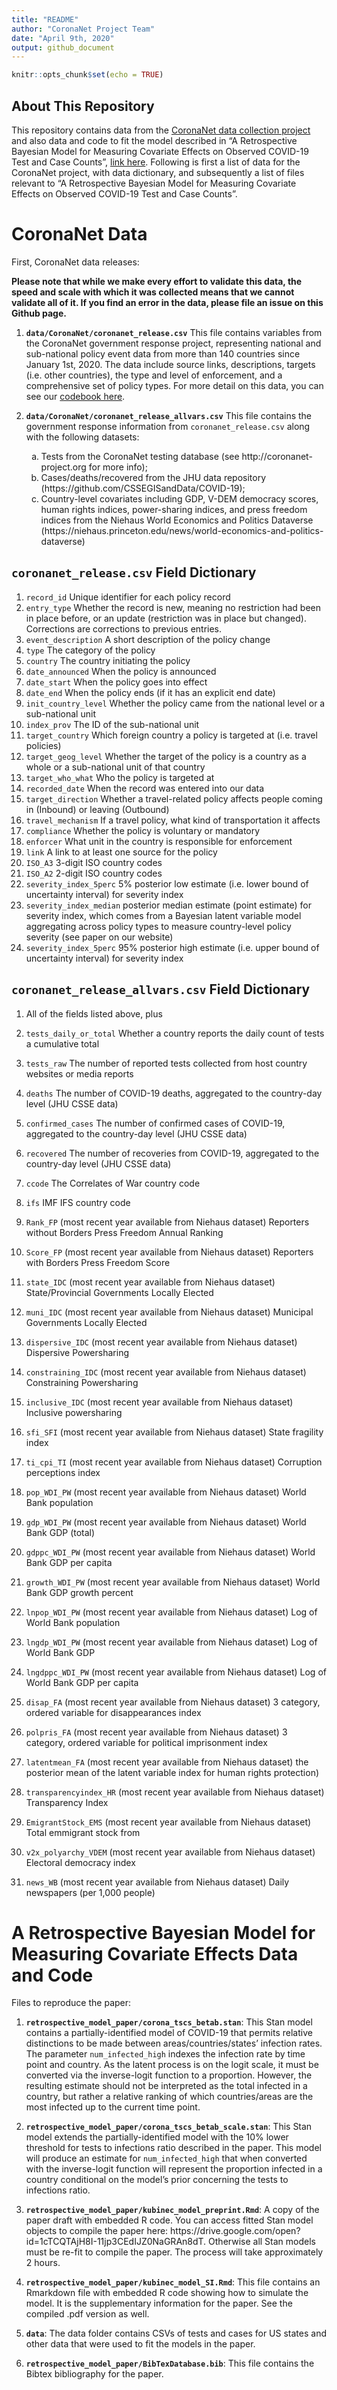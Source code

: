```yaml
---
title: "README"
author: "CoronaNet Project Team"
date: "April 9th, 2020"
output: github_document
---
```


```r
knitr::opts_chunk$set(echo = TRUE)
```

## About This Repository

This repository contains data from the [CoronaNet data collection project](http://coronanet-project.org)  and also data and code to fit the model described in "A Retrospective Bayesian Model for Measuring Covariate Effects on Observed COVID-19 Test and Case Counts", [link here](https://osf.io/preprints/socarxiv/jp4wk). Following is first a list of data for the CoronaNet project, with data dictionary, and subsequently a list of files relevant to "A Retrospective Bayesian Model for Measuring Covariate Effects on Observed COVID-19 Test and Case Counts".

# CoronaNet Data

First, CoronaNet data releases:

**Please note that while we make every effort to validate this data, the speed and scale with which it was collected means that we cannot validate all of it. If you find an error in the data, please file an issue on this Github page.**

1. **`data/CoronaNet/coronanet_release.csv`** This file contains variables from the CoronaNet government response project, representing national and sub-national policy event data from more than 140 countries since January 1st, 2020. The data include source links, descriptions, targets (i.e. other countries), the type and level of enforcement, and a comprehensive set of policy types. For more detail on this data, you can see our [codebook here](https://docs.google.com/document/d/1zvNMpwj0onFvUZ_gLl4RRjqS-clbHv3TIX6EOHofsME).

2. **`data/CoronaNet/coronanet_release_allvars.csv`** This file contains the government response information from `coronanet_release.csv` along with the following datasets:

    a. Tests from the CoronaNet testing database (see http://coronanet-project.org for more info);
    b. Cases/deaths/recovered from the JHU data repository (https://github.com/CSSEGISandData/COVID-19);
    c. Country-level covariates including GDP, V-DEM democracy scores, human rights indices, power-sharing indices, and press freedom indices from the Niehaus World Economics and Politics Dataverse (https://niehaus.princeton.edu/news/world-economics-and-politics-dataverse)
    
## `coronanet_release.csv` Field Dictionary

1. `record_id` Unique identifier for each policy record
2. `entry_type` Whether the record is new, meaning no restriction had been in place before, or an update (restriction was in place but changed). Corrections are corrections to previous entries.
3. `event_description` A short description of the policy change
4. `type` The category of the policy
5. `country` The country initiating the policy
6. `date_announced` When the policy is announced
7. `date_start` When the policy goes into effect
8. `date_end` When the policy ends (if it has an explicit end date)
9. `init_country_level` Whether the policy came from the national level or a sub-national unit
10. `index_prov` The ID of the sub-national unit
11. `target_country` Which foreign country a policy is targeted at (i.e. travel policies)
12. `target_geog_level` Whether the target of the policy is a country as a whole or a sub-national unit of that country
13. `target_who_what` Who the policy is targeted at
14. `recorded_date` When the record was entered into our data 
15. `target_direction` Whether a travel-related policy affects people coming in (Inbound) or leaving (Outbound)
16. `travel_mechanism` If a travel policy, what kind of transportation it affects
17. `compliance` Whether the policy is voluntary or mandatory
18. `enforcer` What unit in the country is responsible for enforcement
19. `link` A link to at least one source for the policy
20. `ISO_A3` 3-digit ISO country codes
21. `ISO_A2` 2-digit ISO country codes
22. `severity_index_5perc` 5% posterior low estimate (i.e. lower bound of uncertainty interval) for severity index
23. `severity_index_median` posterior median estimate (point estimate) for severity index, which comes from a Bayesian latent variable model aggregating across policy types to measure country-level policy severity (see paper on our website)
24. `severity_index_5perc` 95% posterior high estimate (i.e. upper bound of uncertainty interval) for severity index

## `coronanet_release_allvars.csv` Field Dictionary

1. All of the fields listed above, plus
2. `tests_daily_or_total` Whether a country reports the daily count of tests a cumulative total
3. `tests_raw` The number of reported tests collected from host country websites or media reports
4. `deaths` The number of COVID-19 deaths, aggregated to the country-day level (JHU CSSE data)
5. `confirmed_cases` The number of confirmed cases of COVID-19, aggregated to the country-day level (JHU CSSE data)
6. `recovered` The number of recoveries from COVID-19,  aggregated to the country-day level (JHU CSSE data)
7. `ccode` The Correlates of War country code
8. `ifs` IMF IFS country code

9. `Rank_FP` (most recent year available from Niehaus dataset) Reporters without Borders Press Freedom Annual Ranking
10. `Score_FP` (most recent year available from Niehaus dataset) Reporters with Borders Press Freedom Score
11. `state_IDC` (most recent year available from Niehaus dataset) State/Provincial Governments Locally Elected
12. `muni_IDC` (most recent year available from Niehaus dataset) Municipal Governments Locally Elected
13. `dispersive_IDC` (most recent year available from Niehaus dataset) Dispersive Powersharing 
14. `constraining_IDC` (most recent year available from Niehaus dataset) Constraining Powersharing 
15. `inclusive_IDC` (most recent year available from Niehaus dataset) Inclusive powersharing 
16. `sfi_SFI` (most recent year available from Niehaus dataset) State fragility index
17. `ti_cpi_TI` (most recent year available from Niehaus dataset) Corruption perceptions index
18. `pop_WDI_PW` (most recent year available from Niehaus dataset) World Bank population
19. `gdp_WDI_PW` (most recent year available from Niehaus dataset) World Bank GDP (total)
20. `gdppc_WDI_PW` (most recent year available from Niehaus dataset) World Bank GDP per capita
21. `growth_WDI_PW` (most recent year available from Niehaus dataset) World Bank GDP growth percent
22. `lnpop_WDI_PW` (most recent year available from Niehaus dataset) Log of World Bank population
23. `lngdp_WDI_PW` (most recent year available from Niehaus dataset) Log of World Bank GDP
24. `lngdppc_WDI_PW` (most recent year available from Niehaus dataset) Log of World Bank GDP per capita
25. `disap_FA` (most recent year available from Niehaus dataset) 3 category, ordered variable for disappearances index
26. `polpris_FA` (most recent year available from Niehaus dataset) 3 category, ordered variable for political imprisonment index
27. `latentmean_FA` (most recent year available from Niehaus dataset) the posterior mean of the latent variable index for human rights protection)
28. `transparencyindex_HR` (most recent year available from Niehaus dataset) Transparency Index
29. `EmigrantStock_EMS` (most recent year available from Niehaus dataset) Total emmigrant stock from
30. `v2x_polyarchy_VDEM` (most recent year available from Niehaus dataset) Electoral democracy index
31. `news_WB` (most recent year available from Niehaus dataset) Daily newspapers (per 1,000 people)
    
# A Retrospective Bayesian Model for Measuring Covariate Effects Data and Code

Files to reproduce the paper:

 1. **`retrospective_model_paper/corona_tscs_betab.stan`**: This Stan model contains a partially-identified model of COVID-19 that permits relative distinctions to be made between areas/countries/states' infection rates. The parameter `num_infected_high` indexes the infection rate by time point and country. As the latent process is on the logit scale, it must be converted via the inverse-logit function to a proportion. However, the resulting estimate should not be interpreted as the total infected in a country, but rather a relative ranking of which countries/areas are the most infected up to the current time point.
 
 2. **`retrospective_model_paper/corona_tscs_betab_scale.stan`**: This Stan model extends the partially-identified model with the 10% lower threshold for tests to infections ratio described in the paper. This model will produce an estimate for `num_infected_high` that when converted with the inverse-logit function will represent the proportion infected in a country conditional on the model's prior concerning the tests to infections ratio.
 
 3. **`retrospective_model_paper/kubinec_model_preprint.Rmd`**: A copy of the paper draft with
    embedded R code. You can access fitted Stan model objects to compile the paper here: https://drive.google.com/open?id=1cTCQTAjH8I-11jp3CEdIJZ0NaGRAn8dT. Otherwise all Stan models must be re-fit to compile the paper.
    The process will take approximately 2 hours.
 
 4. **`retrospective_model_paper/kubinec_model_SI.Rmd`**: This file contains an Rmarkdown file with embedded R code showing how to simulate the model. It is the supplementary information for the paper. See the compiled .pdf version as well.
 
 4. **`data`**: The data folder contains CSVs of tests and cases for US states and other data that were used to fit the models in the paper. 
 
 5. **`retrospective_model_paper/BibTexDatabase.bib`**: This file contains the Bibtex bibliography for the paper.
